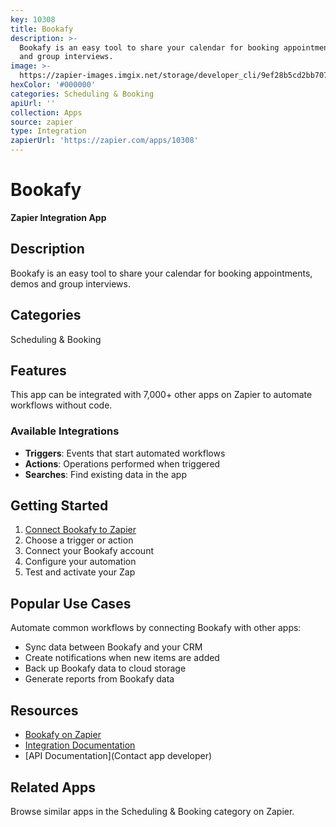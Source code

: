 ```yaml
---
key: 10308
title: Bookafy
description: >-
  Bookafy is an easy tool to share your calendar for booking appointments, demos
  and group interviews.
image: >-
  https://zapier-images.imgix.net/storage/developer_cli/9ef28b5cd2bb70715559148f88940949_2.png?auto=format%2Ccompress&ixlib=python-3.0.0&q=50
hexColor: '#000000'
categories: Scheduling & Booking
apiUrl: ''
collection: Apps
source: zapier
type: Integration
zapierUrl: 'https://zapier.com/apps/10308'
---
```

# Bookafy

**Zapier Integration App**

## Description

Bookafy is an easy tool to share your calendar for booking appointments, demos and group interviews.

## Categories

Scheduling & Booking

## Features

This app can be integrated with 7,000+ other apps on Zapier to automate workflows without code.

### Available Integrations

- **Triggers**: Events that start automated workflows
- **Actions**: Operations performed when triggered
- **Searches**: Find existing data in the app

## Getting Started

1. [Connect Bookafy to Zapier](https://zapier.com/apps/10308)
2. Choose a trigger or action
3. Connect your Bookafy account
4. Configure your automation
5. Test and activate your Zap

## Popular Use Cases

Automate common workflows by connecting Bookafy with other apps:

- Sync data between Bookafy and your CRM
- Create notifications when new items are added
- Back up Bookafy data to cloud storage
- Generate reports from Bookafy data

## Resources

- [Bookafy on Zapier](https://zapier.com/apps/10308)
- [Integration Documentation](https://zapier.com/apps/10308/integrations)
- [API Documentation](Contact app developer)

## Related Apps

Browse similar apps in the Scheduling & Booking category on Zapier.
